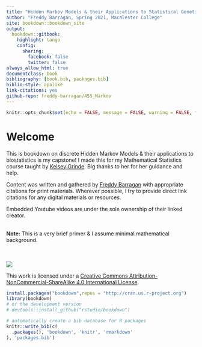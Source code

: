 ```yaml
--- 
title: "Hidden Markov Models & their Applications to Statistical Genetics"
author: "Freddy Barragan, Spring 2021, Macalester College"
site: bookdown::bookdown_site
output:
  bookdown::gitbook:
    highlight: tango
    config:
      sharing:
        facebook: false
        twitter: false
always_allow_html: true
documentclass: book
bibliography: [book.bib, packages.bib]
biblio-style: apalike
link-citations: yes
github-repo: freddy-barragan/455_Markov
---
```

```r
knitr::opts_chunk$set(echo = FALSE, message = FALSE, warning = FALSE, fig.align = "center", error = FALSE)
```

# Welcome {-}

This is bookdown on discrete Hidden Markov Models & their applications to biostatistics is my capstone! I made this for my Mathematical Statistics course taught by [Kelsey Grinde](http://kegrinde.github.io). Big thanks to her for her guidance and help.

Content was written and gathered by [Freddy Barragan](https://freddybarragan.netlify.app) with appropriate citations for print materials. Wherever possible, I try to provide direct link citations for any digital materials or resources. 

Embedded Youtube videos are under the sole ownership of their linked creator. 

<br>
**Note:** This is a very brief primer & I assume minimal mathematical background.

<br>
<br>
![](images/cc_license_button.png)

This work is licensed under a [Creative Commons Attribution-NonCommercial-ShareAlike 4.0 International License](https://creativecommons.org/licenses/by-nc-sa/4.0/).

```r
install.packages("bookdown",repos = "http://cran.us.r-project.org")
library(bookdown)
# or the development version
# devtools::install_github("rstudio/bookdown")
```

```r
# automatically create a bib database for R packages
knitr::write_bib(c(
  .packages(), 'bookdown', 'knitr', 'rmarkdown'
), 'packages.bib')
```


